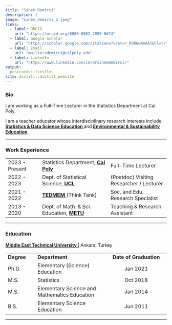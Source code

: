 ```yaml
---
title: "Sinem Demirci"
description: |
image: "sinem_demirci_2.jpeg"
links:
  - label: ORCID
    url: "https://orcid.org/0000-0002-2095-0674"
  - label: Google Scholar
    url: "https://scholar.google.com/citations?user=r_R0R6wAAAAJ&hl=tr"
  - label: Email
    url: "mailto:sdemirci@calpoly.edu"
  - label: LinkedIn
    url: "https://www.linkedin.com/in/drsinemdemirci/"
output:
  postcards::trestles
site: distill::distill_website
---
```


### Bio

<p>I am working as a Full-Time Lecturer in the Statistics Department at Cal Poly.</p>

<p>I am a teacher educator whose interdisciplinary research interests include <b> <a href = 'https://sinemdemirci.github.io/research_dse.html' target="_blank"> Statistics & Data Science Education </b></a> and <b> <a href = 'https://sinemdemirci.github.io/research_esd.html' target="_blank"> Environmental & Sustainability Education</b></a>.</p>

---

### Work Experience

|                   |                                                                                                                 | 
| :------           | :-------------                                                                                                  | :-----------
| 2023 - Present    | Statistics Department, <b> <a href = 'https://statistics.calpoly.edu/' target="_blank"> Cal Poly </b> </a>      |Full-Time Lecturer
| 2022 - 2023    | Dept. of Statistical Science, <b> <a href = 'https://www.ucl.ac.uk/statistics/' target="_blank"> UCL </b> </a>  |(Postdoc) Visiting Researcher / Lecturer
| 2021 - 2022       | <b> <a href = 'https://ted.org.tr/en/tedmem/' target="_blank"> TEDMEM </b> </a> (Think Tank)                                           | Soc. and Edu. Research Specialist
| 2013 - 2020       | Dept. of Math. & Sci. Education, <b> <a href = 'https://mse.metu.edu.tr/en' target="_blank"> METU </b> </a>            | Teaching & Research Assistant

---

### Education 


<b> <a href = 'https://metu.edu.tr' target="_blank"> Middle East Technical University </b> </a>  | Ankara, Turkey

|                   |                                                     |
| :--------         | :--------------------                              | :----------------:
| **Degree**        | **Department**                                      | **Date of Graduation**
| Ph.D.             | Elementary (Science) Education                                | Jan 2021
| M.S.             | Statistics                                          | Oct 2018
| M.S.             | Elementary Science and Mathematics Education        | Jan 2014
| B.S.             | Elementary Science Education                        | Jun 2011
---
